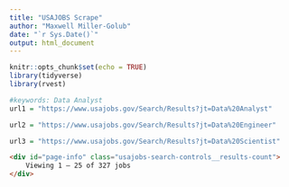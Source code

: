 ```yaml
---
title: "USAJOBS Scrape"
author: "Maxwell Miller-Golub"
date: "`r Sys.Date()`"
output: html_document
---
```


```r
knitr::opts_chunk$set(echo = TRUE)
library(tidyverse)
library(rvest)
```

```r
#keywords: Data Analyst
url1 = "https://www.usajobs.gov/Search/Results?jt=Data%20Analyst"

url2 = "https://www.usajobs.gov/Search/Results?jt=Data%20Engineer"

url3 = "https://www.usajobs.gov/Search/Results?jt=Data%20Scientist"

```


```html
<div id="page-info" class="usajobs-search-controls__results-count">
    Viewing 1 – 25 of 327 jobs
</div>
```

```r



```